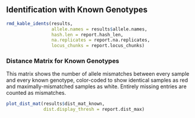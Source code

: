 ## Identification with Known Genotypes

```r
rmd_kable_idents(results,
                 allele.names = results$allele.names,
                 hash.len = report.hash_len,
                 na.replicates = report.na.replicates,
                 locus_chunks = report.locus_chunks)
```

### Distance Matrix for Known Genotypes

This matrix shows the number of allele mismatches between every sample and every
known genotype, color-coded to show identical samples as red and
maximally-mismatched samples as white. Entirely missing entries are counted as
mismatches.

```r
plot_dist_mat(results$dist_mat_known,
              dist.display_thresh = report.dist_max)
```
